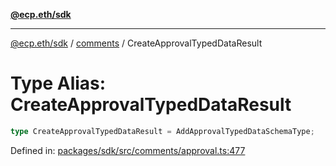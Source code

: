 [**@ecp.eth/sdk**](../../index.mdx)

***

[@ecp.eth/sdk](/sdk-reference/index.mdx) / [comments](/sdk-reference/comments/index.mdx) / CreateApprovalTypedDataResult

# Type Alias: CreateApprovalTypedDataResult

```ts
type CreateApprovalTypedDataResult = AddApprovalTypedDataSchemaType;
```

Defined in: [packages/sdk/src/comments/approval.ts:477](https://github.com/ecp-eth/comments-monorepo/blob/main/packages/sdk/src/comments/approval.ts#L477)
